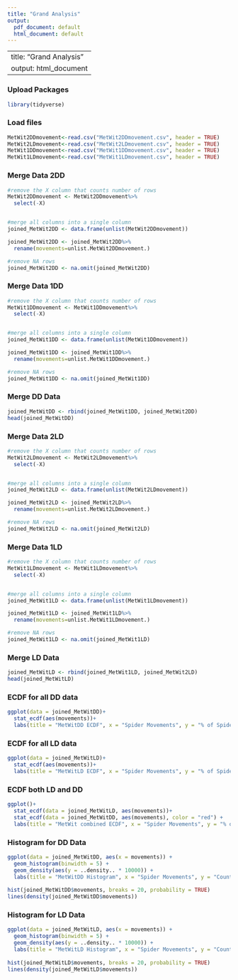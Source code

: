 ```yaml
---
title: "Grand Analysis"
output:
  pdf_document: default
  html_document: default
---
```


---
title: "Grand Analysis"
output: html_document
---

### Upload Packages
```r
library(tidyverse)
```

### Load files
```r
MetWit2DDmovement<-read.csv("MetWit2DDmovement.csv", header = TRUE)
MetWit2LDmovement<-read.csv("MetWit2LDmovement.csv", header = TRUE)
MetWit1DDmovement<-read.csv("MetWit1DDmovement.csv", header = TRUE)
MetWit1LDmovement<-read.csv("MetWit1LDmovement.csv", header = TRUE)
```

### Merge Data 2DD

```r
#remove the X column that counts number of rows
MetWit2DDmovement <- MetWit2DDmovement%>%
  select(-X)


#merge all columns into a single column
joined_MetWit2DD <- data.frame(unlist(MetWit2DDmovement))

joined_MetWit2DD <- joined_MetWit2DD%>%
  rename(movements=unlist.MetWit2DDmovement.)

#remove NA rows
joined_MetWit2DD <- na.omit(joined_MetWit2DD)

```

### Merge Data 1DD

```r
#remove the X column that counts number of rows
MetWit1DDmovement <- MetWit1DDmovement%>%
  select(-X)


#merge all columns into a single column
joined_MetWit1DD <- data.frame(unlist(MetWit1DDmovement))

joined_MetWit1DD <- joined_MetWit1DD%>%
  rename(movements=unlist.MetWit1DDmovement.)

#remove NA rows
joined_MetWit1DD <- na.omit(joined_MetWit1DD)

```

### Merge DD Data

```r
joined_MetWitDD <- rbind(joined_MetWit1DD, joined_MetWit2DD)
head(joined_MetWitDD)
```


### Merge Data 2LD

```r
#remove the X column that counts number of rows
MetWit2LDmovement <- MetWit2LDmovement%>%
  select(-X)


#merge all columns into a single column
joined_MetWit2LD <- data.frame(unlist(MetWit2LDmovement))

joined_MetWit2LD <- joined_MetWit2LD%>%
  rename(movements=unlist.MetWit2LDmovement.)

#remove NA rows
joined_MetWit2LD <- na.omit(joined_MetWit2LD)

```

### Merge Data 1LD

```r
#remove the X column that counts number of rows
MetWit1LDmovement <- MetWit1LDmovement%>%
  select(-X)


#merge all columns into a single column
joined_MetWit1LD <- data.frame(unlist(MetWit1LDmovement))

joined_MetWit1LD <- joined_MetWit1LD%>%
  rename(movements=unlist.MetWit1LDmovement.)

#remove NA rows
joined_MetWit1LD <- na.omit(joined_MetWit1LD)

```

### Merge LD Data

```r
joined_MetWitLD <- rbind(joined_MetWit1LD, joined_MetWit2LD)
head(joined_MetWitLD)
```

### ECDF for all DD data

```r
ggplot(data = joined_MetWitDD)+
  stat_ecdf(aes(movements))+
  labs(title = "MetWitDD ECDF", x = "Spider Movements", y = "% of Spiders")
```

### ECDF for all LD data

```r
ggplot(data = joined_MetWitLD)+
  stat_ecdf(aes(movements))+
  labs(title = "MetWitLD ECDF", x = "Spider Movements", y = "% of Spiders")
```

### ECDF both LD and DD

```r
ggplot()+
  stat_ecdf(data = joined_MetWitLD, aes(movements))+
  stat_ecdf(data = joined_MetWitDD, aes(movements), color = "red") +
  labs(title = "MetWit combined ECDF", x = "Spider Movements", y = "% of Spiders")
```


### Histogram for DD Data

```r
ggplot(data = joined_MetWitDD, aes(x = movements)) +
  geom_histogram(binwidth = 5) +
  geom_density(aes(y = ..density.. * 10000)) +
  labs(title = "MetWitDD Histogram", x = "Spider Movements", y = "Count")
  
hist(joined_MetWitDD$movements, breaks = 20, probability = TRUE)
lines(density(joined_MetWitDD$movements))
```

### Histogram for LD Data

```r
ggplot(data = joined_MetWitLD, aes(x = movements)) +
  geom_histogram(binwidth = 5) +
  geom_density(aes(y = ..density.. * 10000)) +
  labs(title = "MetWitLD Histogram", x = "Spider Movements", y = "Count")
  
hist(joined_MetWitLD$movements, breaks = 20, probability = TRUE)
lines(density(joined_MetWitLD$movements))

```































